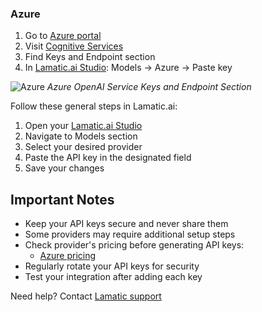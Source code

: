 [Azure portal]: https://portal.azure.com
[Azure cognitive]: https://portal.azure.com/#create/Microsoft.CognitiveServicesAllInOne
[Azure docs]: https://learn.microsoft.com/en-us/azure/cognitive-services/openai/
[Azure pricing]: https://azure.microsoft.com/pricing/details/cognitive-services/openai-service/

[Lamatic.ai Studio]: https://studio.lamatic.ai
[Lamatic support]: https://support.lamatic.ai

### Azure
1. Go to [Azure portal]
2. Visit [Cognitive Services][Azure cognitive]
3. Find Keys and Endpoint section
4. In [Lamatic.ai Studio]: Models → Azure → Paste key

![Azure](/assets/azure-api-key-image.png)
*Azure OpenAI Service Keys and Endpoint Section*

Follow these general steps in Lamatic.ai:
1. Open your [Lamatic.ai Studio]
2. Navigate to Models section
3. Select your desired provider
4. Paste the API key in the designated field
5. Save your changes

## Important Notes
- Keep your API keys secure and never share them
- Some providers may require additional setup steps
- Check provider's pricing before generating API keys:
  - [Azure pricing]
- Regularly rotate your API keys for security
- Test your integration after adding each key


Need help? Contact [Lamatic support]